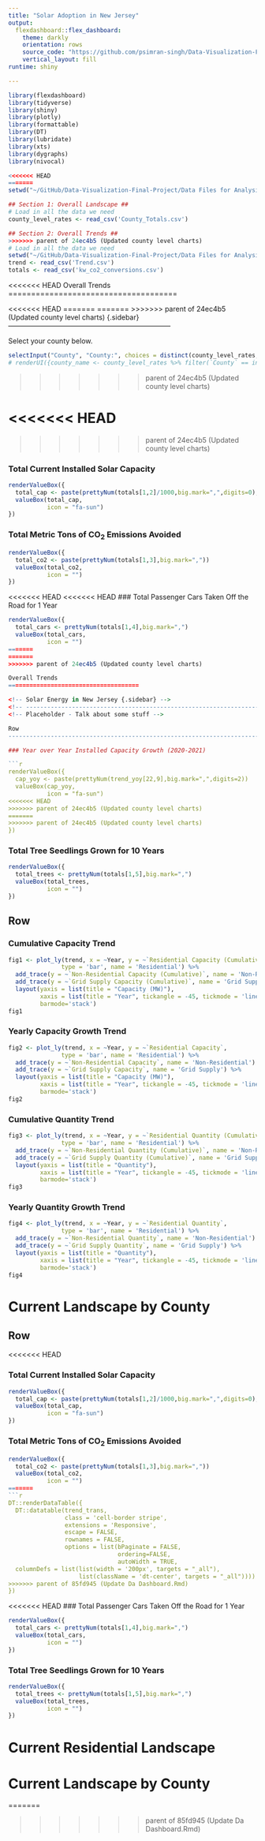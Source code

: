 ```yaml
---
title: "Solar Adoption in New Jersey"
output: 
  flexdashboard::flex_dashboard:
    theme: darkly
    orientation: rows
    source_code: "https://github.com/psimran-singh/Data-Visualization-Final-Project"
    vertical_layout: fill
runtime: shiny

---
```

```r
library(flexdashboard)
library(tidyverse)
library(shiny)
library(plotly)
library(formattable)
library(DT)
library(lubridate)
library(xts)
library(dygraphs)
library(nivocal)

<<<<<<< HEAD
=======
setwd("~/GitHub/Data-Visualization-Final-Project/Data Files for Analysis")

## Section 1: Overall Landscape ##
# Load in all the data we need
county_level_rates <- read_csv('County_Totals.csv')

## Section 2: Overall Trends ## 
>>>>>>> parent of 24ec4b5 (Updated county level charts)
# Load in all the data we need
setwd("~/GitHub/Data-Visualization-Final-Project/Data Files for Analysis")
trend <- read_csv('Trend.csv')
totals <- read_csv('kw_co2_conversions.csv')


```


<<<<<<< HEAD
Overall Trends
=====================================

<<<<<<< HEAD
<!-- Solar Energy in New Jersey {.sidebar} -->
<!-- ----------------------------------------------------------------------- -->
<!-- Placeholder - Talk about some stuff -->
=======
=======
>>>>>>> parent of 24ec4b5 (Updated county level charts)
{.sidebar}
-----------------------------------------------------------------------

Select your county below.

```r
selectInput("County", "County:", choices = distinct(county_level_rates, `County`))
# renderUI({county_name <- county_level_rates %>% filter(`County` == input$County) %>% .$county.name
```
>>>>>>> parent of 24ec4b5 (Updated county level charts)

<<<<<<< HEAD
=======

<!-- ```{r} -->
<!-- renderUI({state_name <- state_data %>% filter(state.abb == input$state) %>% .$state.name -->
<!-- state_equipment <- data1033 %>% filter(State == input$state) -->
<!-- top_agency <- state_equipment %>% group_by(`Station Name (LEA)`) %>% tally() %>% arrange(desc(n)) %>% top_n(1) -->
<!-- tags$h2(paste(state_name, 'at a glance') -->
<!-- )}) -->
<!-- renderUI({state_equipment <- data1033 %>% filter(State == input$state) -->
<!-- top_agency <- state_equipment %>% group_by(`Station Name (LEA)`) %>% tally() %>% arrange(desc(n)) %>% top_n(1) -->
<!-- tags$p(paste('The most militarized agency was', top_agency$`Station Name (LEA)`,'which received',top_agency$n, 'shipments.'))}) -->
<!-- ``` -->
>>>>>>> parent of 24ec4b5 (Updated county level charts)

<!-- ```{r} -->
<!-- renderUI({state_name <- state_data %>% filter(state.abb == input$state) %>% .$state.name -->
<!-- state_equipment <- data1033 %>% filter(State == input$state) -->
<!-- top_agency <- state_equipment %>% group_by(`Station Name (LEA)`) %>% tally() %>% arrange(desc(n)) %>% top_n(1) -->
<!-- tags$h2(paste(state_name, 'at a glance') -->
<!-- )}) -->
<!-- renderUI({state_equipment <- data1033 %>% filter(State == input$state) -->
<!-- top_agency <- state_equipment %>% group_by(`Station Name (LEA)`) %>% tally() %>% arrange(desc(n)) %>% top_n(1) -->
<!-- tags$p(paste('The most militarized agency was', top_agency$`Station Name (LEA)`,'which received',top_agency$n, 'shipments.'))}) -->
<!-- ``` -->

### Total Current Installed Solar Capacity

```r
renderValueBox({
  total_cap <- paste(prettyNum(totals[1,2]/1000,big.mark=",",digits=0)," MW")
  valueBox(total_cap, 
           icon = "fa-sun")
})
```

### Total Metric Tons of CO~2~ Emissions Avoided

```r
renderValueBox({
  total_co2 <- paste(prettyNum(totals[1,3],big.mark=","))
  valueBox(total_co2,
           icon = "")
})
```


<<<<<<< HEAD
<<<<<<< HEAD
### Total Passenger Cars Taken Off the Road for 1 Year

```r
renderValueBox({
  total_cars <- prettyNum(totals[1,4],big.mark=",")
  valueBox(total_cars,
           icon = "")
=======
=======
>>>>>>> parent of 24ec4b5 (Updated county level charts)

Overall Trends
=====================================

<!-- Solar Energy in New Jersey {.sidebar} -->
<!-- ----------------------------------------------------------------------- -->
<!-- Placeholder - Talk about some stuff -->

Row
-----------------------------------------------------------------------

### Year over Year Installed Capacity Growth (2020-2021)

```r
renderValueBox({
  cap_yoy <- paste(prettyNum(trend_yoy[22,9],big.mark=",",digits=2))
  valueBox(cap_yoy, 
           icon = "fa-sun")
<<<<<<< HEAD
>>>>>>> parent of 24ec4b5 (Updated county level charts)
=======
>>>>>>> parent of 24ec4b5 (Updated county level charts)
})
```

### Total Tree Seedlings Grown for 10 Years

```r
renderValueBox({
  total_trees <- prettyNum(totals[1,5],big.mark=",")
  valueBox(total_trees,
           icon = "")
})
```

Row {.tabset}
-----------------------------------------------------------------------

### Cumulative Capacity Trend

```r
fig1 <- plot_ly(trend, x = ~Year, y = ~`Residential Capacity (Cumulative)`,
               type = 'bar', name = 'Residential') %>% 
  add_trace(y = ~`Non-Residential Capacity (Cumulative)`, name = 'Non-Residential') %>%
  add_trace(y = ~`Grid Supply Capacity (Cumulative)`, name = 'Grid Supply') %>%
  layout(yaxis = list(title = "Capacity (MW)"), 
         xaxis = list(title = "Year", tickangle = -45, tickmode = 'linear'),
         barmode='stack')
fig1
```

### Yearly Capacity Growth Trend

```r
fig2 <- plot_ly(trend, x = ~Year, y = ~`Residential Capacity`,
               type = 'bar', name = 'Residential') %>% 
  add_trace(y = ~`Non-Residential Capacity`, name = 'Non-Residential') %>%
  add_trace(y = ~`Grid Supply Capacity`, name = 'Grid Supply') %>%
  layout(yaxis = list(title = "Capacity (MW)"), 
         xaxis = list(title = "Year", tickangle = -45, tickmode = 'linear'),
         barmode='stack')
fig2
```

### Cumulative Quantity Trend

```r
fig3 <- plot_ly(trend, x = ~Year, y = ~`Residential Quantity (Cumulative)`,
               type = 'bar', name = 'Residential') %>% 
  add_trace(y = ~`Non-Residential Quantity (Cumulative)`, name = 'Non-Residential') %>%
  add_trace(y = ~`Grid Supply Quantity (Cumulative)`, name = 'Grid Supply') %>%
  layout(yaxis = list(title = "Quantity"), 
         xaxis = list(title = "Year", tickangle = -45, tickmode = 'linear'),
         barmode='stack')
fig3
```

### Yearly Quantity Growth Trend

```r
fig4 <- plot_ly(trend, x = ~Year, y = ~`Residential Quantity`,
               type = 'bar', name = 'Residential') %>% 
  add_trace(y = ~`Non-Residential Quantity`, name = 'Non-Residential') %>%
  add_trace(y = ~`Grid Supply Quantity`, name = 'Grid Supply') %>%
  layout(yaxis = list(title = "Quantity"), 
         xaxis = list(title = "Year", tickangle = -45, tickmode = 'linear'),
         barmode='stack')
fig4
```




Current Landscape by County
=====================================

<!-- Solar Energy in New Jersey {.sidebar} -->
<!-- ----------------------------------------------------------------------- -->
<!-- Placeholder - Talk about some stuff -->

Row
-----------------------------------------------------------------------
<<<<<<< HEAD

### Total Current Installed Solar Capacity

```r
renderValueBox({
  total_cap <- paste(prettyNum(totals[1,2]/1000,big.mark=",",digits=0)," MW")
  valueBox(total_cap, 
           icon = "fa-sun")
})
```

### Total Metric Tons of CO~2~ Emissions Avoided

```r
renderValueBox({
  total_co2 <- paste(prettyNum(totals[1,3],big.mark=","))
  valueBox(total_co2,
           icon = "")
=======
```r
DT::renderDataTable({
  DT::datatable(trend_trans,
                class = 'cell-border stripe',
                extensions = 'Responsive', 
                escape = FALSE, 
                rownames = FALSE, 
                options = list(bPaginate = FALSE,
                               ordering=FALSE,
                               autoWidth = TRUE,
  columnDefs = list(list(width = '200px', targets = "_all"),
                    list(className = 'dt-center', targets = "_all"))))
>>>>>>> parent of 85fd945 (Update Da Dashboard.Rmd)
})
```


<<<<<<< HEAD
### Total Passenger Cars Taken Off the Road for 1 Year

```r
renderValueBox({
  total_cars <- prettyNum(totals[1,4],big.mark=",")
  valueBox(total_cars,
           icon = "")
})
```

### Total Tree Seedlings Grown for 10 Years

```r
renderValueBox({
  total_trees <- prettyNum(totals[1,5],big.mark=",")
  valueBox(total_trees,
           icon = "")
})
```


Current Residential Landscape
=====================================



Current Landscape by County
=====================================
=======

>>>>>>> parent of 85fd945 (Update Da Dashboard.Rmd)

